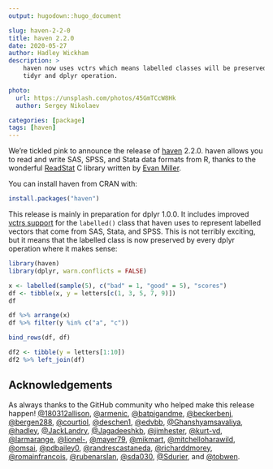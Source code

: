 ```yaml
---
output: hugodown::hugo_document

slug: haven-2-2-0
title: haven 2.2.0
date: 2020-05-27
author: Hadley Wickham
description: >
    haven now uses vctrs which means labelled classes will be preserved in
    tidyr and dplyr operation.

photo:
  url: https://unsplash.com/photos/45GmTCcW8Hk
  author: Sergey Nikolaev

categories: [package] 
tags: [haven]
---
```


We're tickled pink to announce the release of [haven](https://haven.tidyverse.org) 2.2.0. haven allows you to read and write SAS, SPSS, and Stata data formats from R, thanks to the wonderful [ReadStat](https://github.com/WizardMac/ReadStat) C library written by [Evan Miller](https://www.evanmiller.org/).

You can install haven from CRAN with:

```r
install.packages("haven")
```

This release is mainly in preparation for dplyr 1.0.0. It includes improved [vctrs support](https://www.tidyverse.org/blog/2020/04/dplyr-1-0-0-and-vctrs/) for the `labelled()` class that haven uses to represent labelled vectors that come from SAS, Stata, and SPSS. This is not terribly exciting, but it means that the labelled class is now preserved by every dplyr operation where it makes sense:

```r
library(haven)
library(dplyr, warn.conflicts = FALSE)

x <- labelled(sample(5), c("bad" = 1, "good" = 5), "scores")
df <- tibble(x, y = letters[c(1, 3, 5, 7, 9)])
df

df %>% arrange(x)
df %>% filter(y %in% c("a", "c"))

bind_rows(df, df)

df2 <- tibble(y = letters[1:10])
df2 %>% left_join(df)
```

## Acknowledgements

As always thanks to the GitHub community who helped make this release happen! [&#x0040;180312allison](https://github.com/180312allison), [&#x0040;armenic](https://github.com/armenic), [&#x0040;batpigandme](https://github.com/batpigandme), [&#x0040;beckerbenj](https://github.com/beckerbenj), [&#x0040;bergen288](https://github.com/bergen288), [&#x0040;courtiol](https://github.com/courtiol), [&#x0040;deschen1](https://github.com/deschen1), [&#x0040;edvbb](https://github.com/edvbb), [&#x0040;Ghanshyamsavaliya](https://github.com/Ghanshyamsavaliya), [&#x0040;hadley](https://github.com/hadley), [&#x0040;JackLandry](https://github.com/JackLandry), [&#x0040;Jagadeeshkb](https://github.com/Jagadeeshkb), [&#x0040;jimhester](https://github.com/jimhester), [&#x0040;kurt-vd](https://github.com/kurt-vd), [&#x0040;larmarange](https://github.com/larmarange), [&#x0040;lionel-](https://github.com/lionel-), [&#x0040;mayer79](https://github.com/mayer79), [&#x0040;mikmart](https://github.com/mikmart), [&#x0040;mitchelloharawild](https://github.com/mitchelloharawild), [&#x0040;omsai](https://github.com/omsai), [&#x0040;pdbailey0](https://github.com/pdbailey0), [&#x0040;randrescastaneda](https://github.com/randrescastaneda), [&#x0040;richarddmorey](https://github.com/richarddmorey), [&#x0040;romainfrancois](https://github.com/romainfrancois), [&#x0040;rubenarslan](https://github.com/rubenarslan), [&#x0040;sda030](https://github.com/sda030), [&#x0040;Sdurier](https://github.com/Sdurier), and [&#x0040;tobwen](https://github.com/tobwen).
